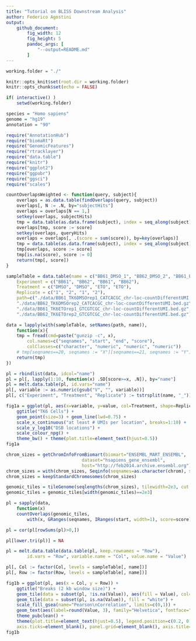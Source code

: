 ```yaml
---
title: "Tutorial on BLISS Downstream Analysis"
author: Federico Agostini
output:
    github_document:
        fig_width: 12
        fig_height: 5
        pandoc_args: [
            "--output=README.md"
        ] 
---
```


```r
working.folder = "./"

knitr::opts_knit$set(root.dir = working.folder)
knitr::opts_chunk$set(echo = FALSE)

if( interactive() )
    setwd(working.folder)

species = "Homo sapiens"
genome = "hg19"
annotation = "90"
```

```r
require("AnnotationHub")
require("biomaRt")
require("GenomicFeatures")
require("rtracklayer")
require("data.table")
require("knitr")
require("ggplot2")
require("ggpubr")
require("ggsci")
require("scales")
```

```r
countOverlapsWeighted <- function(query, subject){
    overlaps = as.data.table(findOverlaps(query, subject))
    overlaps[, N := .N, by="subjectHits"]
    overlaps = overlaps[N == 1,]
    setkey(overlaps, subjectHits)
    tmp = data.table(as.data.frame(subject), index = seq_along(subject), key="index")
    overlaps[tmp, score := score]
    setkey(overlaps, queryHits)
    overlaps = overlaps[, .(score = sum(score)), by=key(overlaps)]
    tmp = data.table(as.data.frame(subject), index = seq_along(subject), key="index")
    tmp[overlaps, score := score]
    tmp[is.na(score), score := 0]
    return(tmp[, score])
}
```

```r
sampleTable = data.table(name = c("BB61_DMSO_1", "BB62_DMSO_2", "BB61_ETO_1", "BB62_ETO_2"),
    Experiment = c("BB61", "BB62", "BB61", "BB62"),
    Treatment = c("DMSO", "DMSO", "ETO", "ETO"),
    Replicate = c("1", "2", "1", "2"),
    path=c("./data/BB61_TK6DMSOrep1_CATCACGC_chr-loc-countDifferentUMI.bed.gz",
    "./data/BB62_TK6DMSOrep2_CATCACGC_chr-loc-countDifferentUMI.bed.gz",
    "./data/BB61_TK6ETOrep1_GTCGTCGC_chr-loc-countDifferentUMI.bed.gz",
    "./data/BB62_TK6ETOrep2_GTCGTCGC_chr-loc-countDifferentUMI.bed.gz"))
```

```r
data = lapply(with(sampleTable, setNames(path, name)), 
    function(x){
    tmp = fread(cmd=paste("gunzip -c", x),
        col.names=c("seqnames", "start", "end", "score"),
        colClasses=c("character", "numeric", "numeric", "numeric"))
    # tmp[seqnames==20, seqnames := "X"][seqnames==21, seqnames := "Y"][seqnames==22, seqnames := "MT"]
    return(tmp)
})

pl = rbindlist(data, idcol="name")
pl = pl[, lapply(1:10, function(x) .SD[score>=x, .N]), by="name"]
pl = melt.data.table(pl, id.vars="name")
pl[, variable := as.numeric(gsub("V", "", variable))]
pl[, c("Experiment", "Treatment", "Replicate") := tstrsplit(name, "_")]
```

```r
fig1a = ggplot(pl, aes(x=variable, y=value, col=Treatment, shape=Replicate)) +
    ggtitle("TK6 Cells") +
    geom_point(size=3) + geom_line(lwd=0.75) +
    scale_x_continuous("at least # UMIs per location", breaks=1:10) +
    scale_y_log10("DSB locations") +
    scale_colour_npg() +
    theme_bw() + theme(plot.title=element_text(hjust=0.5))
fig1a
```

```r
chrom_sizes = getChromInfoFromBiomart(biomart="ENSEMBL_MART_ENSEMBL",
                             dataset="hsapiens_gene_ensembl",
                             host="http://feb2014.archive.ensembl.org")
chrom_sizes = with(chrom_sizes, Seqinfo(seqnames=as.character(chrom), seqlengths=length, isCircular=NA, genome=genome))
chrom_sizes = keepStandardChromosomes(chrom_sizes)

genomic_tiles = tileGenome(seqlengths(chrom_sizes), tilewidth=2e3, cut.last.tile.in.chrom=TRUE)
genomic_tiles = genomic_tiles[width(genomic_tiles)==2e3]

pl = sapply(data,
    function(x)
    countOverlaps(genomic_tiles,
        with(x, GRanges(seqnames, IRanges(start, width=1), score=score))))

pl = cor(pl[rowSums(pl)>0,])

pl[lower.tri(pl)] = NA

pl = melt.data.table(data.table(pl, keep.rownames = "Row"),
		id.vars = "Row", variable.name = "Col", value.name = "Value")

pl[, Col := factor(Col, levels = sampleTable[, name])]
pl[, Row := factor(Row, levels = sampleTable[, name])]

fig1b = ggplot(pl, aes(x = Col, y = Row)) +
    ggtitle("Breaks (2 kb window size)") +
    geom_tile(data = subset(pl, !is.na(Value)), aes(fill = Value), col="white", lwd=1) +
    geom_tile(data = subset(pl, is.na(Value)), fill = "white") +
    scale_fill_gsea(name="Pearson\nCorrelation", limits=c(0,1)) +
    geom_text(aes(label=round(Value, 3), family="Helvetica", fontface="bold")) +
    theme_pubclean() +
	theme(plot.title=element_text(hjust=0.5), legend.position=c(0.2, 0.8),
	axis.ticks=element_blank(), panel.grid=element_blank(), axis.title=element_blank())
fig1b
```

```r

```